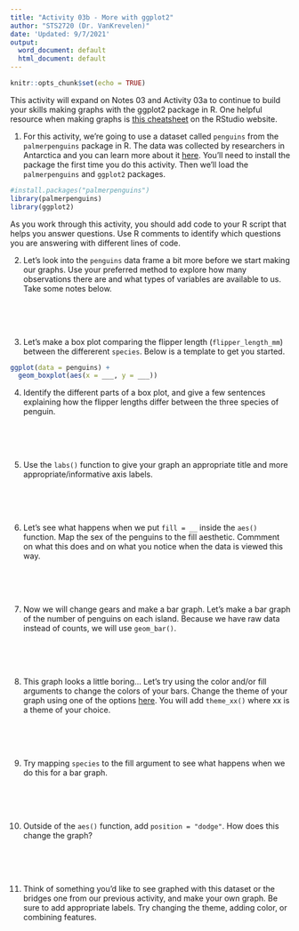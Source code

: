 ```yaml
---
title: "Activity 03b - More with ggplot2"
author: "STS2720 (Dr. VanKrevelen)"
date: 'Updated: 9/7/2021'
output:
  word_document: default
  html_document: default
---
```


```r
knitr::opts_chunk$set(echo = TRUE)
```

This activity will expand on Notes 03 and Activity 03a to continue to build your skills making graphs with the ggplot2 package in R. One helpful resource when making graphs is [this cheatsheet](https://raw.githubusercontent.com/rstudio/cheatsheets/master/data-visualization-2.1.pdf) on the RStudio website.

1. For this activity, we're going to use a dataset called `penguins` from the `palmerpenguins` package in R. The data was collected by researchers in Antarctica and you can learn more about it [here](https://education.rstudio.com/blog/2020/07/palmerpenguins-cran/). You'll need to install the package the first time you do this activity. Then we'll load the `palmerpenguins` and `ggplot2` packages.

```r
#install.packages("palmerpenguins")
library(palmerpenguins)
library(ggplot2)
```

As you work through this activity, you should add code to your R script that helps you answer questions. Use R comments to identify which questions you are answering with different lines of code.

2. Let's look into the `penguins` data frame a bit more before we start making our graphs. Use your preferred method to explore how many observations there are and what types of variables are available to us. Take some notes below.

<br>
<br>
<br>

3. Let's make a box plot comparing the flipper length (`flipper_length_mm`) between the differerent `species`. Below is a template to get you started.

```r
ggplot(data = penguins) +
  geom_boxplot(aes(x = ___, y = ___))
```

4. Identify the different parts of a box plot, and give a few sentences explaining how the flipper lengths differ between the three species of penguin.

<br>
<br>
<br>

5. Use the `labs()` function to give your graph an appropriate title and more appropriate/informative axis labels.

<br>
<br>
<br>

6. Let's see what happens when we put `fill = __` inside the `aes()` function. Map the sex of the penguins to the fill aesthetic. Commment on what this does and on what you notice when the data is viewed this way.

<br>
<br>
<br>

7. Now we will change gears and make a bar graph. Let's make a bar graph of the number of penguins on each island. Because we have raw data instead of counts, we will use `geom_bar()`.

<br>
<br>
<br>

8. This graph looks a little boring... Let's try using the color and/or fill arguments to change the colors of your bars. Change the theme of your graph using one of the options [here](https://ggplot2.tidyverse.org/reference/ggtheme.html). You will add `theme_xx()` where xx is a theme of your choice.

<br>
<br>
<br>

9. Try mapping `species` to the fill argument to see what happens when we do this for a bar graph.

<br>
<br>
<br>

10. Outside of the `aes()` function, add `position = "dodge"`. How does this change the graph?

<br>
<br>
<br>

11. Think of something you'd like to see graphed with this dataset or the bridges one from our previous activity, and make your own graph. Be sure to add appropriate labels. Try changing the theme, adding color, or combining features.